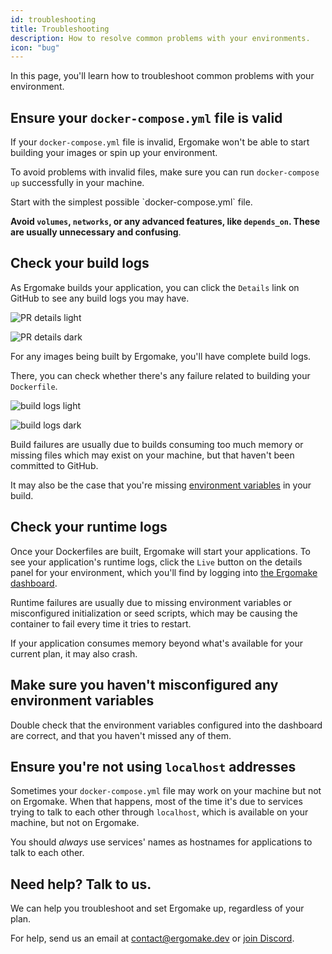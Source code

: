 ```yaml
---
id: troubleshooting
title: Troubleshooting
description: How to resolve common problems with your environments.
icon: "bug"
---
```


In this page, you'll learn how to troubleshoot common problems with your environment.

## Ensure your `docker-compose.yml` file is valid

If your `docker-compose.yml` file is invalid, Ergomake won't be able to start building your images or spin up your environment.

To avoid problems with invalid files, make sure you can run `docker-compose up` successfully in your machine.

<Tip>
Start with the simplest possible `docker-compose.yml` file.

**Avoid `volumes`, `networks`, or any advanced features, like `depends_on`. These are usually unnecessary and confusing**.

</Tip>

## Check your build logs

As Ergomake builds your application, you can click the `Details` link on GitHub to see any build logs you may have.

<img
    className="block dark:hidden"
    src="/images/details-light.png"
    alt="PR details light"
/>

<img
    className="hidden dark:block"
    src="/images/details-dark.png"
    alt="PR details dark"
/>

For any images being built by Ergomake, you'll have complete build logs.

There, you can check whether there's any failure related to building your `Dockerfile`.

<img
    className="block dark:hidden"
    src="/images/build-logs-light.png"
    alt="build logs light"
/>

<img
    className="block dark:hidden"
    src="/images/build-logs-dark.png"
    alt="build logs dark"
/>

<Note>
Build failures are usually due to builds consuming too much memory or missing files which may exist on your machine, but that haven't been committed to GitHub.

It may also be the case that you're missing [environment variables](/configurations/environment-variables) in your build.

</Note>

## Check your runtime logs

Once your Dockerfiles are built, Ergomake will start your applications. To see your application's runtime logs, click the `Live` button on the details panel for your environment, which you'll find by logging into [the Ergomake dashboard](https://app.ergomake.dev).

<Note>
Runtime failures are usually due to missing environment variables or misconfigured initialization or seed scripts, which may be causing the container to fail every time it tries to restart.

If your application consumes memory beyond what's available for your current plan, it may also crash.

</Note>

## Make sure you haven't misconfigured any environment variables

Double check that the environment variables configured into the dashboard are correct, and that you haven't missed any of them.

## Ensure you're not using `localhost` addresses

Sometimes your `docker-compose.yml` file may work on your machine but not on Ergomake. When that happens, most of the time it's due to services trying to talk to each other through `localhost`, which is available on your machine, but not on Ergomake.

You should _always_ use services' names as hostnames for applications to talk to each other.

## Need help? Talk to us.

We can help you troubleshoot and set Ergomake up, regardless of your plan.

For help, send us an email at contact@ergomake.dev or [join Discord](https://discord.gg/daGzchUGDt).

